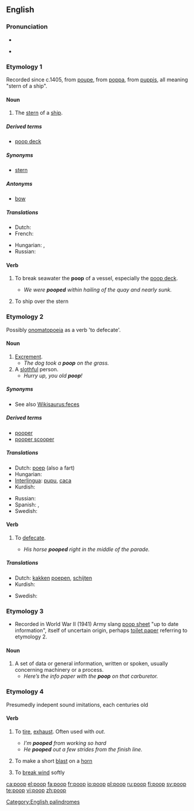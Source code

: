 ==English==

===Pronunciation===
* {{IPA|/pʰuːp/}}
* {{audio|En-ca-poop.ogg|Audio (CA)}}
*: {{rhymes|uːp}}

===Etymology 1===
Recorded since c.1405, from {{etyl|frm}} [[poupe]], from {{etyl|it}} [[poppa]], from {{etyl|la}} [[puppis]], all meaning "stern of a ship".

====Noun====
{{en-noun|s|-}}

# The [[stern]] of a [[ship]].

{{seeCites}}

=====Derived terms=====
* [[poop deck]]

=====Synonyms=====
* [[stern]]

=====Antonyms=====
* [[bow]]

=====Translations=====
{{trans-top|stern of a ship}}
* Dutch: {{t+|nl|achtersteven}}
* French: {{t+|fr|poupe}}
{{trans-mid}}
* Hungarian: {{t+|hu|tat}},  {{t|hu|hajótat}}
* Russian: {{t+|ru|корма|f|tr=kormá|sc=Cyrl}}
{{trans-bottom}}

====Verb====
{{en-verb}}

# {{transitive}} To break seawater the '''poop''' of a vessel, especially the [[poop deck]].
#* ''We were '''pooped''' within hailing of the quay and nearly sunk.'' 
# {{transitive}} To ship over the stern

===Etymology 2===
Possibly [[onomatopoeia]]  as a verb 'to defecate'.

====Noun====
{{en-noun|s|-}}

# [[excrement|Excrement]].
#* ''The dog took a '''poop''' on the grass.''
# A [[slothful]] person.
#* ''Hurry up, you old '''poop'''!''

=====Synonyms=====
* See also [[Wikisaurus:feces]]

=====Derived terms=====
* [[pooper]]
* [[pooper scooper]]

=====Translations=====
{{trans-top|excrement}}
* Dutch: [[poep]] {{m}} (also a fart)
* Hungarian: {{t+|hu|kaki}}
* [[Interlingua]]: [[pupu]], [[caca]]
* Kurdish: {{ku-Arab|[[گوو]]}}
{{trans-mid}}
* Russian: {{t+|ru|кака|f|sc=Cyrl}}
* Spanish: {{t+|es|popo}}, {{t+|es|caca}}
* Swedish: {{t+|sv|bajs|n}}
{{trans-bottom}}

====Verb====
{{en-verb}}

# {{intransitive}} To [[defecate]].
#* ''His horse '''pooped''' right in the middle of the parade.''

=====Translations=====
{{trans-top|to defecate}}
* Dutch: [[kakken]] [[poepen]], [[schijten]]
* Kurdish: {{ku-Arab|[[گوو کردن]]}}
{{trans-mid}}
* Swedish: {{t+|sv|bajsa}}
{{trans-bottom}}

===Etymology 3===
* Recorded in World War II (1941) Army slang [[poop sheet]] "up to date information", itself of  uncertain origin, perhaps [[toilet paper]] referring to etymology 2.

====Noun====
{{en-noun|pl=poop}} 
# A set of data or general information, written or spoken, usually concerning machinery or a process.
#*''Here’s the info paper with the '''poop''' on that carburetor.''

===Etymology 4===
Presumedly indepent sound imitations, each centuries old

====Verb====
{{en-verb}}

# {{transitive}} To [[tire]], [[exhaust]]. Often used with ''out''.
#* ''I'm '''pooped''' from working so hard''
#* ''He '''pooped''' out a few strides from the finish line.''
# {{intransitive}} To make a short [[blast]] on a [[horn]]
# {{intransitive}} To [[break wind]] softly

[[Category:English palindromes]]

[[ca:poop]]
[[el:poop]]
[[fa:poop]]
[[fr:poop]]
[[io:poop]]
[[pl:poop]]
[[ru:poop]]
[[fi:poop]]
[[sv:poop]]
[[te:poop]]
[[vi:poop]]
[[zh:poop]]
